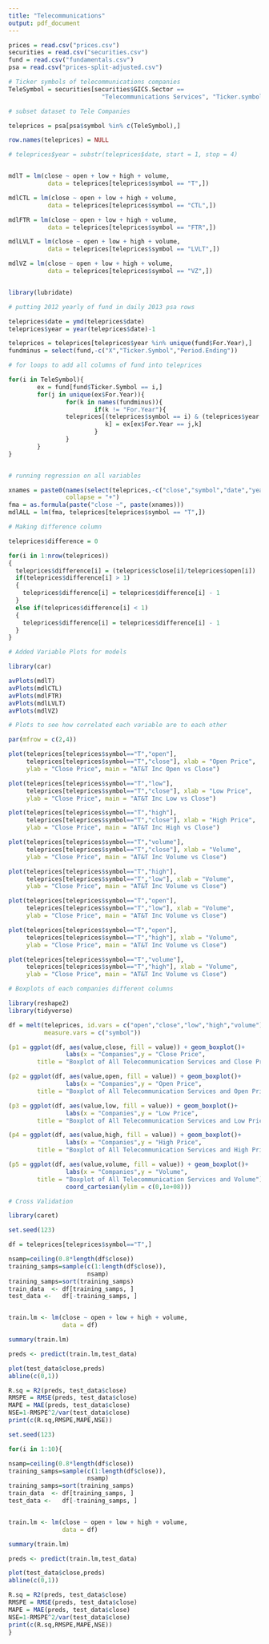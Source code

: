 ```yaml
---
title: "Telecommunications"
output: pdf_document
---
```


```r
prices = read.csv("prices.csv")
securities = read.csv("securities.csv")
fund = read.csv("fundamentals.csv")
psa = read.csv("prices-split-adjusted.csv")

# Ticker symbols of telecommunications companies
TeleSymbol = securities[securities$GICS.Sector == 
                          "Telecommunications Services", "Ticker.symbol"]

# subset dataset to Tele Companies

teleprices = psa[psa$symbol %in% c(TeleSymbol),]

row.names(teleprices) = NULL

# teleprices$year = substr(teleprices$date, start = 1, stop = 4)


mdlT = lm(close ~ open + low + high + volume, 
           data = teleprices[teleprices$symbol == "T",])

mdlCTL = lm(close ~ open + low + high + volume, 
           data = teleprices[teleprices$symbol == "CTL",])

mdlFTR = lm(close ~ open + low + high + volume, 
           data = teleprices[teleprices$symbol == "FTR",])

mdlLVLT = lm(close ~ open + low + high + volume, 
           data = teleprices[teleprices$symbol == "LVLT",])

mdlVZ = lm(close ~ open + low + high + volume, 
           data = teleprices[teleprices$symbol == "VZ",])



```

```r
library(lubridate)

# putting 2012 yearly of fund in daily 2013 psa rows

teleprices$date = ymd(teleprices$date)
teleprices$year = year(teleprices$date)-1

teleprices = teleprices[teleprices$year %in% unique(fund$For.Year),]
fundminus = select(fund,-c("X","Ticker.Symbol","Period.Ending"))

# for loops to add all columns of fund into teleprices

for(i in TeleSymbol){
        ex = fund[fund$Ticker.Symbol == i,]
        for(j in unique(ex$For.Year)){
                for(k in names(fundminus)){
                        if(k != "For.Year"){
                teleprices[(teleprices$symbol == i) & (teleprices$year == j), 
                           k] = ex[ex$For.Year == j,k]
                        }
                }
        }
}



```

```r
# running regression on all variables

xnames = paste0(names(select(teleprices,-c("close","symbol","date","year"))),
                collapse = "+")
fma = as.formula(paste("close ~", paste(xnames)))
mdlALL = lm(fma, teleprices[teleprices$symbol == "T",])

```


```r
# Making difference column

teleprices$difference = 0

for(i in 1:nrow(teleprices))
{
  teleprices$difference[i] = (teleprices$close[i]/teleprices$open[i])
  if(teleprices$difference[i] > 1)
  {
    teleprices$difference[i] = teleprices$difference[i] - 1
  }
  else if(teleprices$difference[i] < 1)
  {
    teleprices$difference[i] = teleprices$difference[i] - 1
  }
}
```


```r
# Added Variable Plots for models

library(car)

avPlots(mdlT)
avPlots(mdlCTL)
avPlots(mdlFTR)
avPlots(mdlLVLT)
avPlots(mdlVZ)


```



```r
# Plots to see how correlated each variable are to each other

par(mfrow = c(2,4))

plot(teleprices[teleprices$symbol=="T","open"],
     teleprices[teleprices$symbol=="T","close"], xlab = "Open Price", 
     ylab = "Close Price", main = "AT&T Inc Open vs Close")

plot(teleprices[teleprices$symbol=="T","low"],
     teleprices[teleprices$symbol=="T","close"], xlab = "Low Price", 
     ylab = "Close Price", main = "AT&T Inc Low vs Close")

plot(teleprices[teleprices$symbol=="T","high"],
     teleprices[teleprices$symbol=="T","close"], xlab = "High Price", 
     ylab = "Close Price", main = "AT&T Inc High vs Close")

plot(teleprices[teleprices$symbol=="T","volume"],
     teleprices[teleprices$symbol=="T","close"], xlab = "Volume", 
     ylab = "Close Price", main = "AT&T Inc Volume vs Close")

plot(teleprices[teleprices$symbol=="T","high"],
     teleprices[teleprices$symbol=="T","low"], xlab = "Volume", 
     ylab = "Close Price", main = "AT&T Inc Volume vs Close")

plot(teleprices[teleprices$symbol=="T","open"],
     teleprices[teleprices$symbol=="T","low"], xlab = "Volume", 
     ylab = "Close Price", main = "AT&T Inc Volume vs Close")

plot(teleprices[teleprices$symbol=="T","open"],
     teleprices[teleprices$symbol=="T","high"], xlab = "Volume", 
     ylab = "Close Price", main = "AT&T Inc Volume vs Close")

plot(teleprices[teleprices$symbol=="T","volume"],
     teleprices[teleprices$symbol=="T","high"], xlab = "Volume", 
     ylab = "Close Price", main = "AT&T Inc Volume vs Close")
```


```r
# Boxplots of each companies different columns

library(reshape2)
library(tidyverse)

df = melt(teleprices, id.vars = c("open","close","low","high","volume"),
          measure.vars = c("symbol"))

(p1 = ggplot(df, aes(value,close, fill = value)) + geom_boxplot()+ 
                labs(x = "Companies",y = "Close Price",
        title = "Boxplot of All Telecommunication Services and Close Price"))

(p2 = ggplot(df, aes(value,open, fill = value)) + geom_boxplot()+ 
                labs(x = "Companies",y = "Open Price",
        title = "Boxplot of All Telecommunication Services and Open Price"))

(p3 = ggplot(df, aes(value,low, fill = value)) + geom_boxplot()+ 
                labs(x = "Companies",y = "Low Price",
        title = "Boxplot of All Telecommunication Services and Low Price"))

(p4 = ggplot(df, aes(value,high, fill = value)) + geom_boxplot()+ 
                labs(x = "Companies",y = "High Price",
        title = "Boxplot of All Telecommunication Services and High Price"))

(p5 = ggplot(df, aes(value,volume, fill = value)) + geom_boxplot()+ 
                labs(x = "Companies",y = "Volume",
        title = "Boxplot of All Telecommunication Services and Volume")+ 
                coord_cartesian(ylim = c(0,1e+08)))
```


```r
# Cross Validation

library(caret)

set.seed(123)

df = teleprices[teleprices$symbol=="T",]

nsamp=ceiling(0.8*length(df$close))
training_samps=sample(c(1:length(df$close)),
                      nsamp)
training_samps=sort(training_samps)
train_data  <- df[training_samps, ]
test_data <-   df[-training_samps, ]


train.lm <- lm(close ~ open + low + high + volume, 
               data = df)

summary(train.lm)

preds <- predict(train.lm,test_data)

plot(test_data$close,preds)
abline(c(0,1))

R.sq = R2(preds, test_data$close)
RMSPE = RMSE(preds, test_data$close)
MAPE = MAE(preds, test_data$close)
NSE=1-RMSPE^2/var(test_data$close)
print(c(R.sq,RMSPE,MAPE,NSE))

set.seed(123)

for(i in 1:10){

nsamp=ceiling(0.8*length(df$close))
training_samps=sample(c(1:length(df$close)),
                      nsamp)
training_samps=sort(training_samps)
train_data  <- df[training_samps, ]
test_data <-   df[-training_samps, ]


train.lm <- lm(close ~ open + low + high + volume, 
               data = df)

summary(train.lm)

preds <- predict(train.lm,test_data)

plot(test_data$close,preds)
abline(c(0,1))

R.sq = R2(preds, test_data$close)
RMSPE = RMSE(preds, test_data$close)
MAPE = MAE(preds, test_data$close)
NSE=1-RMSPE^2/var(test_data$close)
print(c(R.sq,RMSPE,MAPE,NSE))        
}
```


